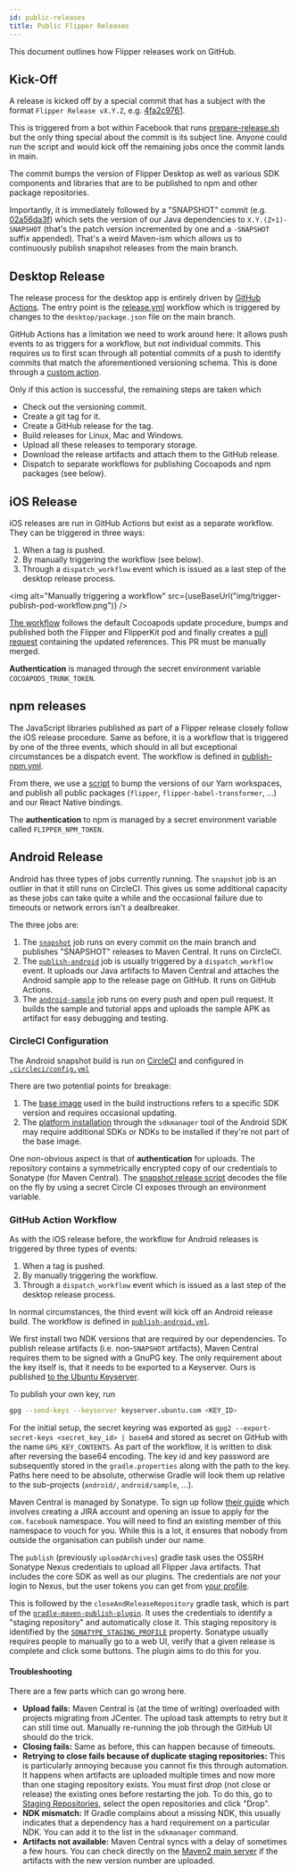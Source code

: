 ```yaml
---
id: public-releases
title: Public Flipper Releases
---
```


This document outlines how Flipper releases work on GitHub.

## Kick-Off

A release is kicked off by a special commit that has a subject with the format
`Flipper Release vX.Y.Z`, e.g. [4fa2c9761](https://github.com/facebook/flipper/commit/4fa2c9761a8359c65ccc62fee76490572616f0c1).

This is triggered from a bot within Facebook that runs [prepare-release.sh](https://github.com/facebook/flipper/blob/main/scripts/prepare-release.sh)
but the only thing special about the commit is its subject line. Anyone could run the
script and would kick off the remaining jobs once the commit lands in main.

The commit bumps the version of Flipper Desktop as well as various SDK components
and libraries that are to be published to npm and other package repositories.

Importantly, it is immediately followed by a "SNAPSHOT" commit (e.g. [02a56da3f](https://github.com/facebook/flipper/commit/02a56da3f5440b35616604f73167307319cca48f)) which sets
the version of our Java dependencies to `X.Y.(Z+1)-SNAPSHOT` (that's the
patch version incremented by one and a `-SNAPSHOT` suffix appended).
That's a weird Maven-ism which allows us to continuously publish snapshot
releases from the main branch.

## Desktop Release

The release process for the desktop app is entirely driven by [GitHub Actions](https://github.com/features/actions).
The entry point is the [release.yml](https://github.com/facebook/flipper/blob/main/.github/workflows/release.yml) workflow
which is triggered by changes to the `desktop/package.json` file on the main branch.

GitHub Actions has a limitation we need to work around here: It allows push events to as triggers for
a workflow, but not individual commits. This requires us to first scan through all potential commits
of a push to identify commits that match the aforementioned versioning schema.
This is done through a [custom action](https://github.com/facebook/flipper/blob/1cad57d75077bdb3594e33e845ab6d226c5d2c86/.github/workflows/release.yml#L15-L18).

Only if this action is successful, the remaining steps are taken which

- Check out the versioning commit.
- Create a git tag for it.
- Create a GitHub release for the tag.
- Build releases for Linux, Mac and Windows.
- Upload all these releases to temporary storage.
- Download the release artifacts and attach them to the GitHub release.
- Dispatch to separate workflows for publishing Cocoapods and npm packages (see below).

## iOS Release

iOS releases are run in GitHub Actions but exist as a separate workflow. They can be triggered in three ways:

1. When a tag is pushed.
2. By manually triggering the workflow (see below).
3. Through a `dispatch_workflow` event which is issued as a last step of the desktop release process.

<img alt="Manually triggering a workflow" src={useBaseUrl("img/trigger-publish-pod-workflow.png")} />

[The workflow](https://github.com/facebook/flipper/blob/main/.github/workflows/publish-pods.yml) follows the default Cocoapods update procedure, bumps and published both the Flipper and FlipperKit pod
and finally creates a [pull request](https://github.com/facebook/flipper/pull/1754) containing the updated references. This PR must be manually merged.

**Authentication** is managed through the secret environment variable `COCOAPODS_TRUNK_TOKEN`.

## npm releases

The JavaScript libraries published as part of a Flipper release closely follow the iOS release procedure.
Same as before, it is a workflow that is triggered by one of the three events, which should in all but
exceptional circumstances be a dispatch event. The workflow is defined in [publish-npm.yml](https://github.com/facebook/flipper/blob/main/.github/workflows/publish-npm.yml).

From there, we use a [script](https://github.com/facebook/flipper/blob/main/desktop/scripts/bump-versions.ts) to
bump the versions of our Yarn workspaces, and publish all public packages (`flipper`, `flipper-babel-transformer`, ...)
and our React Native bindings.

The **authentication** to npm is managed by a secret environment variable called `FLIPPER_NPM_TOKEN`.

## Android Release

Android has three types of jobs currently running. The `snapshot` job is an
outlier in that it still runs on CircleCI. This gives us some additional
capacity as these jobs can take quite a while and the occasional failure
due to timeouts or network errors isn't a dealbreaker.

The three jobs are:

1. The [`snapshot`](https://github.com/facebook/flipper/blob/main/.github/workflows/android-sample.yml) job runs on every commit on the main branch and publishes "SNAPSHOT" releases to Maven Central. It runs on CircleCI.
2. The [`publish-android`](https://github.com/facebook/flipper/blob/main/.github/workflows/publish-android.yml) job is usually triggered by a `dispatch_workflow` event. It uploads our Java artifacts to Maven Central and attaches the Android sample app to the release page on GitHub. It runs on GitHub Actions.
3. The [`android-sample`](https://github.com/facebook/flipper/blob/main/.github/workflows/android-sample.yml) job runs on every push and open pull request. It builds the sample and tutorial apps and uploads the sample APK as artifact for easy debugging and testing.

### CircleCI Configuration

The Android snapshot build is run on
[CircleCI](https://app.circleci.com/pipelines/github/facebook/flipper?branch=main)
and configured in
[`.circleci/config.yml`](https://github.com/facebook/flipper/blob/main/.circleci/config.yml)

There are two potential points for breakage:

1. The [base image](https://github.com/facebook/flipper/blob/1cad57d75077bdb3594e33e845ab6d226c5d2c86/.circleci/config.yml#L5) used in the build instructions refers to a specific SDK version and requires occasional updating.
2. The [platform installation](https://github.com/facebook/flipper/blob/b5e613141e98528f45d3d2864e08278b1c7d4973/.circleci/config.yml#L23) through the `sdkmanager` tool of the Android SDK may require additional SDKs or NDKs to be installed if they're not part of the base image.

One non-obvious aspect is that of **authentication** for uploads. The repository contains a symmetrically encrypted
copy of our credentials to Sonatype (for Maven Central). The [snapshot release script](https://github.com/facebook/flipper/blob/1cad57d75077bdb3594e33e845ab6d226c5d2c86/scripts/publish-android-snapshot.sh)
decodes the file on the fly by using a secret Circle CI exposes through an environment variable.

### GitHub Action Workflow

As with the iOS release before, the workflow for Android releases is triggered by three types of events:

1. When a tag is pushed.
2. By manually triggering the workflow.
3. Through a `dispatch_workflow` event which is issued as a last step of the desktop release process.

In normal circumstances, the third event will kick off an Android release build.
The workflow is defined in [`publish-android.yml`](https://github.com/facebook/flipper/blob/8d5f136a349e77ec9ccebd303054e0e142cbab30/.github/workflows/publish-android.yml).

We first install two NDK versions that are required by our dependencies. To publish release artifacts
(i.e. non-`SNAPSHOT` artifacts), Maven Central requires them to be signed with a GnuPG key. The
only requirement about the key itself is, that it needs to be exported to a Keyserver. Ours
is published [to the Ubuntu Keyserver](https://keyserver.ubuntu.com/pks/lookup?search=Flipper+Bot+%28I+sign+Flipper+releases%29+%3Crealpassy%40fb.com%3E&fingerprint=on&op=index).

To publish your own key, run

```bash
gpg --send-keys --keyserver keyserver.ubuntu.com <KEY_ID>
```

For the initial setup, the secret keyring was exported as `gpg2 --export-secret-keys <secret_key_id> | base64` and stored
as secret on GitHub with the name `GPG_KEY_CONTENTS`. As part of the workflow, it is written to disk after reversing the base64 encoding.
The key id and key password are subsequently stored in the `gradle.properties` along with the path to the key. Paths here need to be
absolute, otherwise Gradle will look them up relative to the sub-projects (`android/`, `android/sample`, ...).

Maven Central is managed by Sonatype. To sign up follow [their guide](https://central.sonatype.org/pages/ossrh-guide.html) which
involves creating a JIRA account and opening an issue to apply for the `com.facebook` namespace. You will need
to find an existing member of this namespace to vouch for you. While this is a lot, it ensures that nobody
from outside the organisation can publish under our name.

The `publish` (previously `uploadArchives`) gradle task uses the OSSRH Sonatype Nexus credentials to upload all Flipper Java artifacts. That
includes the core SDK as well as our plugins. The credentials are *not* your login to Nexus, but the user tokens
you can get from [your profile](https://oss.sonatype.org/#profile;User%20Token).

This is followed by the `closeAndReleaseRepository` gradle task, which is part of the
[`gradle-maven-publish-plugin`](https://github.com/vanniktech/gradle-maven-publish-plugin). It uses the credentials
to identify a "staging repository" and automatically close it. This staging repository is identified by the
[`SONATYPE_STAGING_PROFILE`](https://github.com/facebook/flipper/blob/8d5f136a349e77ec9ccebd303054e0e142cbab30/gradle.properties#L9)
property. Sonatype usually requires people to manually go to a web UI, verify that a given release is
complete and click some buttons. The plugin aims to do this for you.

#### Troubleshooting

There are a few parts which can go wrong here.

- **Upload fails:** Maven Central is (at the time of writing) overloaded with projects migrating from
  JCenter. The upload task attempts to retry but it can still time out. Manually re-running the job
  through the GitHub UI should do the trick.
- **Closing fails:** Same as before, this can happen because of timeouts.
- **Retrying to close fails because of duplicate staging repositories:** This is particularly annoying
  because you cannot fix this through automation. It happens when artifacts are uploaded multiple times
  and now more than one staging repository exists. You must first *drop* (not close or release) the existing ones before
  restarting the job. To do this, go to [Staging Repositories](https://oss.sonatype.org/#stagingRepositories),
  select the open repositories and click "Drop".
- **NDK mismatch:** If Gradle complains about a missing NDK, this usually indicates that a dependency
  has a hard requirement on a particular NDK. You can add it to the list in the `sdkmanager` command.
- **Artifacts not available:** Maven Central syncs with a delay of sometimes a few hours. You can
  check directly on the [Maven2 main server](https://repo.maven.apache.org/maven2/com/facebook/flipper/)
  if the artifacts with the new version number are uploaded.
